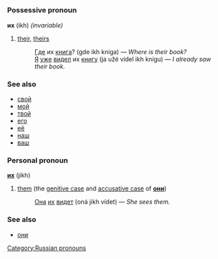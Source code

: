 =={{ru}}==
[[Category:Russian pronouns]]
===Possessive pronoun===
'''их''' (ikh) ''(invariable)''

#[[their]], [[theirs]]
#:[[Где]] их [[книга]]? (gde ikh kníga) — ''Where is their book?''
#:[[Я]] [[уже]] [[видеть|видел]] их [[книга|книгу]] (ja užé vídel ikh knígu) — ''I already saw their book.''

===See also===
*[[свой]]
*[[мой]]
*[[твой]]
*[[его]]
*[[ее|её]]
*[[наш]]
*[[ваш]]

===Personal pronoun===
'''[[они|их]]''' (jikh)

#[[them]] (the [[genitive case]] and [[accusative case]] of '''[[они]]''')
#:[[Она]] [[они|их]] [[видеть|видет]] (oná jikh vídet) — ''She sees them.''

===See also===
*[[они]]
